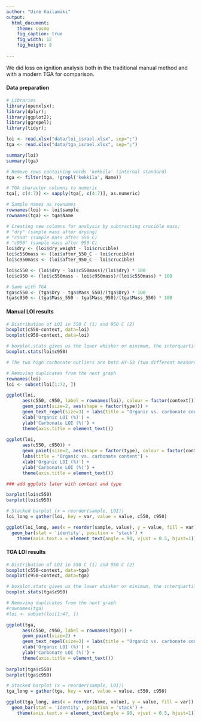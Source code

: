 ```yaml
---
author: "Uine Kailamäki"
output:
  html_document:
    theme: cosmo
    fig_caption: true
    fig_width: 12
    fig_height: 8 
  
---
```


We did loss on ignition analysis both in the traditional manual method and with a modern TGA for comparison.

#### Data preparation

```r
# Libraries
library(openxlsx); 
library(dplyr); 
library(ggplot2); 
library(ggrepel);
library(tidyr); 

loi <- read.xlsx("data/loi_israel.xlsx", sep=";")
tga <- read.xlsx("data/tga_israel.xlsx", sep=";")

summary(loi)
summary(tga)

# Remove rows containing words 'kekkila' (internal standard)
tga <- filter(tga, !grepl('kekkila', Name))

# TGA character columns to numeric
tga[, c(4:7)] <- sapply(tga[, c(4:7)], as.numeric)

# Sample names as rownames
rownames(loi) <- loi$sample
rownames(tga) <- tga$Name

# Creating new columns for analysis by subtracting crucible mass;
# "dry" (sample mass after drying)
# "c550" (sample mass after 550 C)
# "c950" (sample mass after 950 C)
loi$dry <- (loi$dry_weight - loi$crucible)
loi$c550mass <- (loi$after_550_C - loi$crucible)
loi$c950mass <- (loi$after_950_C - loi$crucible)

loi$c550 <- (loi$dry - loi$c550mass)/(loi$dry) * 100
loi$c950 <- (loi$c550mass - loi$c950mass)/(loi$c550mass) * 100

# Same with TGA
tga$c550 <- (tga$Dry - tga$Mass_550)/(tga$Dry) * 100
tga$c950 <- (tga$Mass_550 - tga$Mass_950)/(tga$Mass_550) * 100

```

#### Manual LOI results

```r
# Distribution of LOI in 550 C (1) and 950 C (2)
boxplot(c550~context, data=loi)
boxplot(c950~context, data=loi)

# boxplot.stats gives us the lower whisker or minimum, the interquartile range of the middle (the second and fourth values), the median (third value) and the upper whisker or maximum. 
boxplot.stats(loi$c950)

# The two high carbonate outliers are both AY-53 (two different measurements to make sure the first batch wasn't misleading)

# Removing duplicates from the next graph
rownames(loi)
loi <- subset(loi[1:72, ])

ggplot(loi, 
      aes(c550, c950, label = rownames(loi), colour = factor(context))) +
      geom_point(size=2, aes(shape = factor(type))) +
      geom_text_repel(size=3) + labs(title = "Organic vs. carbonate content") +
      xlab('Organic LOI (%)') +
      ylab('Carbonate LOI (%)') +
      theme(axis.title = element_text())
      
ggplot(loi, 
      aes(c550, c950)) +
      geom_point(size=2, aes(shape = factor(type), colour = factor(context))) +
      labs(title = "Organic vs. carbonate content") +
      xlab('Organic LOI (%)') +
      ylab('Carbonate LOI (%)') +
      theme(axis.title = element_text())

### add ggplots later with context and type

barplot(loi$c550)
barplot(loi$c950)

# Stacked barplot (x = reorder(sample, LOI))
loi_long = gather(loi, key = var, value = value, c550, c950)

ggplot(loi_long, aes(x = reorder(sample, value), y = value, fill = var)) +
  geom_bar(stat = 'identity', position = 'stack') + 
    theme(axis.text.x = element_text(angle = 90, vjust = 0.5, hjust=1))


```

#### TGA LOI results

```r
# Distribution of LOI in 550 C (1) and 950 C (2)
boxplot(c550~context, data=tga)
boxplot(c950~context, data=tga)

# boxplot.stats gives us the lower whisker or minimum, the interquartile range of the middle (the second and fourth values), the median (third value) and the upper whisker or maximum. 
boxplot.stats(tga$c950)

# Removing duplicates from the next graph
#rownames(tga)
#loi <- subset(loi[1:47, ])

ggplot(tga, 
      aes(c550, c950, label = rownames(tga))) +
      geom_point(size=2) +
      geom_text_repel(size=3) + labs(title = "Organic vs. carbonate content") +
      xlab('Organic LOI (%)') +
      ylab('Carbonate LOI (%)') +
      theme(axis.title = element_text())
      
barplot(tga$c550)
barplot(tga$c950)

# Stacked barplot (x = reorder(sample, LOI))
tga_long = gather(tga, key = var, value = value, c550, c950)

ggplot(tga_long, aes(x = reorder(Name, value), y = value, fill = var)) +
  geom_bar(stat = 'identity', position = 'stack') + 
    theme(axis.text.x = element_text(angle = 90, vjust = 0.5, hjust=1))

```


